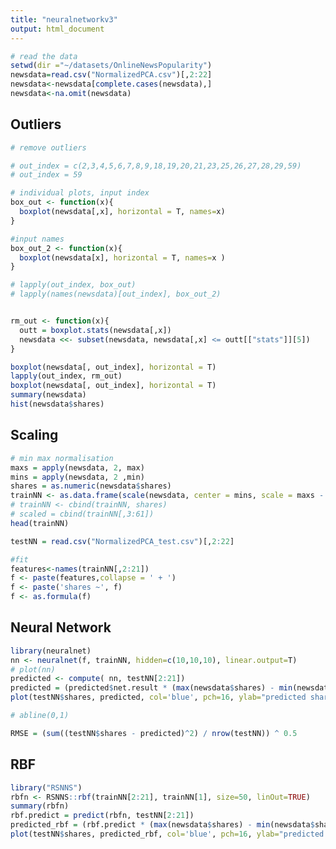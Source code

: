 ```yaml
---
title: "neuralnetworkv3"
output: html_document
---
```


```r
# read the data
setwd(dir ="~/datasets/OnlineNewsPopularity")
newsdata=read.csv("NormalizedPCA.csv")[,2:22]
newsdata<-newsdata[complete.cases(newsdata),]
newsdata<-na.omit(newsdata)
```

## Outliers
```r
# remove outliers

# out_index = c(2,3,4,5,6,7,8,9,18,19,20,21,23,25,26,27,28,29,59)
# out_index = 59

# individual plots, input index
box_out <- function(x){
  boxplot(newsdata[,x], horizontal = T, names=x)  
}

#input names
box_out_2 <- function(x){
  boxplot(newsdata[x], horizontal = T, names=x )  
}

# lapply(out_index, box_out)
# lapply(names(newsdata)[out_index], box_out_2)


rm_out <- function(x){
  outt = boxplot.stats(newsdata[,x])
  newsdata <<- subset(newsdata, newsdata[,x] <= outt[["stats"]][5])
}

boxplot(newsdata[, out_index], horizontal = T)
lapply(out_index, rm_out)
boxplot(newsdata[, out_index], horizontal = T)
summary(newsdata)
hist(newsdata$shares)

```

## Scaling
```r
# min max normalisation
maxs = apply(newsdata, 2, max)
mins = apply(newsdata, 2 ,min)
shares = as.numeric(newsdata$shares)
trainNN <- as.data.frame(scale(newsdata, center = mins, scale = maxs - mins))
# trainNN <- cbind(trainNN, shares)
# scaled = cbind(trainNN[,3:61])
head(trainNN)

testNN = read.csv("NormalizedPCA_test.csv")[,2:22]

#fit
features<-names(trainNN[,2:21])
f <- paste(features,collapse = ' + ')
f <- paste('shares ~', f)
f <- as.formula(f)
```
## Neural Network
```r
library(neuralnet)
nn <- neuralnet(f, trainNN, hidden=c(10,10,10), linear.output=T)
# plot(nn)
predicted <- compute( nn, testNN[2:21])
predicted = (predicted$net.result * (max(newsdata$shares) - min(newsdata$shares))) + min(newsdata$shares)
plot(testNN$shares, predicted, col='blue', pch=16, ylab="predicted shares", xlab="real shares")

# abline(0,1)

RMSE = (sum((testNN$shares - predicted)^2) / nrow(testNN)) ^ 0.5
```

## RBF
```r
library("RSNNS")
rbfn <- RSNNS::rbf(trainNN[2:21], trainNN[1], size=50, linOut=TRUE)
summary(rbfn)
rbf.predict = predict(rbfn, testNN[2:21])
predicted_rbf = (rbf.predict * (max(newsdata$shares) - min(newsdata$shares))) + min(newsdata$shares)
plot(testNN$shares, predicted_rbf, col='blue', pch=16, ylab="predicted shares", xlab="real shares")
```

